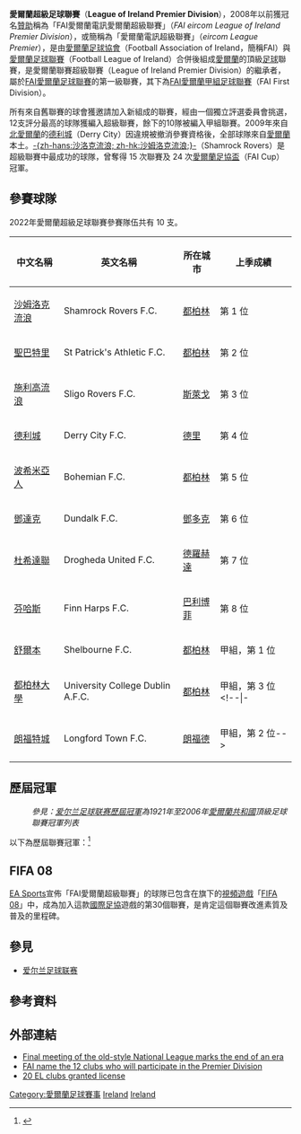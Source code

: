 {{noteTA
|G1=足球
|G2=uefa
|T=zh-hans:爱尔兰超级足球联赛;zh-hk:愛爾蘭超級足球聯賽;zh-tw:愛爾蘭超級足球聯賽;
}}
{{dablink|參見：[[爱尔兰足球联赛|爱尔兰足球联赛]]是與[[愛爾蘭足球協會|愛爾蘭足球協會]]（Football Association of Ireland，簡稱FAI）合併前的聯賽系統；同時參見[[FAI愛爾蘭足球聯賽|FAI愛爾蘭足球聯賽]]（FAI League of Ireland）及[[FAI愛爾蘭甲組足球聯賽|FAI愛爾蘭甲組足球聯賽]]（FAI First Division）。}}
{{Infobox football league
| name             = 愛爾蘭超級足球聯賽
| image            = Loilogo09.PNG
| pixels           = 200
| country          = 愛爾蘭
| confed           = [[歐洲足球協會聯盟|UEFA]]（[[歐洲|歐洲]]）
| founded          = {{Start date and age|1985}}
| teams            = 10 隊
| relegation       = [[愛爾蘭足球甲級聯賽|愛爾蘭足球甲級聯賽]]
| level            = 第 1 級
| domest_cup       = [[愛爾蘭足協盃|愛爾蘭足協盃]]<br /> [[愛爾蘭總統盃|愛爾蘭總統盃]]
| league_cup       = [[愛爾蘭聯賽盃|愛爾蘭聯賽盃]]
| confed_cup       = [[歐洲聯賽冠軍盃|歐洲聯賽冠軍盃]]<br /> [[歐霸盃|歐霸盃]]<br /> [[歐洲協會聯賽|歐洲協會聯賽]]
| season           = 2021年
| champions        = [[沙姆洛克流浪足球俱樂部|沙姆洛克流浪]]（第 7 次）
| most_champs      = [[敦達克足球俱樂部|鄧達克]]（8 次）
| website          = [http://www.sseairtricityleague.ie/ 官方網站]
}}
'''愛爾蘭超級足球聯賽'''（'''League of Ireland Premier Division'''），2008年以前獲冠名[[贊助|贊助]]稱為「FAI愛爾蘭電訊愛爾蘭超級聯賽」（''FAI eircom League of Ireland Premier Division''），或簡稱為「愛爾蘭電訊超級聯賽」（''eircom League Premier''），是由[[愛爾蘭足球協會|愛爾蘭足球協會]]（Football Association of Ireland，簡稱FAI）與[[愛爾蘭足球聯賽|愛爾蘭足球聯賽]]（Football League of Ireland）合併後組成[[愛爾蘭|愛爾蘭]]的頂級[[足球|足球]]聯賽，是愛爾蘭聯賽超級聯賽（League of Ireland Premier Division）的繼承者，屬於[[FAI愛爾蘭足球聯賽|FAI愛爾蘭足球聯賽]]的第一級聯賽，其下為[[FAI愛爾蘭甲組足球聯賽|FAI愛爾蘭甲組足球聯賽]]（FAI First Division）。

所有來自舊聯賽的球會獲邀請加入新組成的聯賽，經由一個獨立評選委員會挑選，12支評分最高的球隊獲編入超級聯賽，餘下的10隊被編入甲組聯賽。2009年來自[[北愛爾蘭|北愛爾蘭]]的[[德利城足球俱乐部|德利城]]（Derry City）因違規被撤消參賽資格後，全部球隊來自[[愛爾蘭共和國|愛爾蘭]]本土。[[沙姆洛克流浪足球俱乐部|-{zh-hans:沙洛克流浪; zh-hk:沙姆洛克流浪;}-]]（Shamrock Rovers）是超級聯賽中最成功的球隊，曾奪得 15 次聯賽及 24 次[[愛爾蘭足協盃|愛爾蘭足協盃]]（FAI Cup）冠軍。

==參賽球隊==
2022年愛爾蘭超級足球聯賽參賽隊伍共有 10 支。

{| class="wikitable" style=font-size:100%
|-
!中文名稱
!英文名稱
!所在城市
!上季成績
|-
|[[沙姆洛克流浪足球俱樂部|沙姆洛克流浪]] || Shamrock Rovers F.C. || [[都柏林|都柏林]] || 第 1 位
|-
|[[聖巴特里克競技足球俱樂部|聖巴特里]] || St Patrick's Athletic F.C. || [[都柏林|都柏林]] || 第 2 位
|-
|[[斯萊戈流浪者足球俱樂部|施利高流浪]] || Sligo Rovers F.C. || [[斯萊戈|斯萊戈]] || 第 3 位
|-
|[[德利城足球俱樂部|德利城]] || Derry City F.C. || [[德里_(北愛爾蘭)|德里]] || 第 4 位
|-
|[[波希米亞人足球俱樂部|波希米亞人]] || Bohemian F.C. || [[都柏林|都柏林]] || 第 5 位
|-
|[[敦達克足球俱樂部|鄧達克]] || Dundalk F.C. || [[鄧多克|鄧多克]] || 第 6 位
|-
|[[杜希達聯足球俱樂部|杜希達聯]] || Drogheda United F.C. || [[德羅赫達|德羅赫達]] || 第 7 位
|-
|[[芬哈斯足球會|芬哈斯]] || Finn Harps F.C. || [[巴利博菲|巴利博菲]] || 第 8 位
|-
|[[舒爾本足球俱樂部|舒爾本]] || Shelbourne F.C. || [[都柏林|都柏林]] || 甲組，第 1 位
|-
|[[都柏林大學足球俱樂部|都柏林大學]] || University College Dublin A.F.C. || [[都柏林|都柏林]] || 甲組，第 3 位
<!--|-
|[[禾達福特足球會|禾達福特]] || Waterford F.C. || [[沃特福德_(芒斯特省)|沃特福德]] || 甲組，第 5 位
|-
|[[朗福特城足球會|朗福特城]] || Longford Town F.C. || [[朗福德|朗福德]] || 甲組，第 2 位-->
|}

== 歷屆冠軍 ==
:''參見：[[爱尔兰足球联赛#歷屆冠軍|爱尔兰足球联赛歷屆冠軍]]為1921年至2006年[[愛爾蘭共和國|愛爾蘭共和國]]頂級足球聯賽冠軍列表''

以下為歷屆聯賽冠軍：<ref>{{cite web |title=Poland - List of Champions |url=http://www.rsssf.com/tablesp/polchamp.html |publisher=RSSSF |accessdate=2013年10月5日 |archive-date=2013年11月6日 |archive-url=https://web.archive.org/web/20131106071239/http://www.rsssf.com/tablesp/polchamp.html |dead-url=no }}</ref>

{{columns-list|4|
*1985–86：[[沙姆洛克流浪足球俱樂部|沙姆洛克流浪]]
*1986–87：[[沙姆洛克流浪足球俱樂部|沙姆洛克流浪]]
*1987–88：[[敦達克足球俱樂部|鄧達克]]
*1988–89：[[德利城足球俱樂部|德利城]]
*1989–90：[[聖巴特里克競技足球俱樂部|聖巴特里]]
*1990–91：[[敦達克足球俱樂部|鄧達克]]
*1991–92：[[舒爾本足球俱樂部|舒爾本]]
*1992–93：[[科克城足球俱樂部|曲克城]]
*1993–94：[[沙姆洛克流浪足球俱樂部|沙姆洛克流浪]]
*1994–95：[[敦達克足球俱樂部|鄧達克]]
*1995–96：[[聖巴特里克競技足球俱樂部|聖巴特里]]
*1996–97：[[德利城足球俱樂部|德利城]]
*1997–98：[[聖巴特里克競技足球俱樂部|聖巴特里]]
*1998–99：[[聖巴特里克競技足球俱樂部|聖巴特里]]
*1999–2000：[[舒爾本足球俱樂部|舒爾本]]
*2000–01：[[波希米亞人足球俱樂部|布咸美恩斯]]
*2001–02：[[舒爾本足球俱樂部|舒爾本]]
*2002–03：[[波希米亞人足球俱樂部|布咸美恩斯]]
*2003：[[舒爾本足球俱樂部|舒爾本]]
*2004：[[舒爾本足球俱樂部|舒爾本]]
*2005：[[科克城足球俱樂部|曲克城]]
*2006：[[舒爾本足球俱樂部|舒爾本]]
*2007：[[杜希達聯足球俱樂部|杜希達聯]]
*2008：[[波希米亞人足球俱樂部|布咸美恩斯]]
*2009：[[波希米亞人足球俱樂部|布咸美恩斯]]
*2010：[[沙姆洛克流浪足球俱樂部|沙姆洛克流浪]]
*2011：[[沙姆洛克流浪足球俱樂部|沙姆洛克流浪]]
*2012：[[斯萊戈流浪者足球俱樂部|施利高流浪]]
*2013：[[聖巴特里克競技足球俱樂部|聖巴特里]]
*2014：[[敦達克足球俱樂部|鄧達克]]
*2015：[[敦達克足球俱樂部|鄧達克]]
*2016：[[敦達克足球俱樂部|鄧達克]]
*2017：[[科克城足球俱樂部|曲克城]]
*2018：[[敦達克足球俱樂部|鄧達克]]
*2019：[[敦達克足球俱樂部|鄧達克]]
*2020：[[沙姆洛克流浪足球俱樂部|沙姆洛克流浪]]
*2021：[[沙姆洛克流浪足球俱樂部|沙姆洛克流浪]]
}}

==FIFA 08==
[[电子艺界|EA Sports]]宣佈「FAI愛爾蘭超級聯賽」的球隊已包含在旗下的[[电子游戏|視頻遊戲]]「[[FIFA_08|FIFA 08]]」中，成為加入這款[[國際足協|國際足協]]遊戲的第30個聯賽，是肯定這個聯賽改進素質及普及的里程碑。

==參見==
* [[爱尔兰足球联赛|爱尔兰足球联赛]]

==參考資料==
{{reflist}}

==外部連結==
* [http://www.fai.ie/index.php?option=com_content&task=view&id=1539 Final meeting of the old-style National League marks the end of an era] {{Wayback|url=http://www.fai.ie/index.php?option=com_content&task=view&id=1539 |date=20090212150240 }}
* [https://web.archive.org/web/20070926225744/http://www.fai.ie/index.php?option=com_content&task=view&id=1543 FAI name the 12 clubs who will participate in the Premier Division]
* [https://web.archive.org/web/20090522125917/http://www.a2zsoccer.com/index.cfm/loc/2-1/articleId/5222F4D4-DEDB-336F-71BDF561EC714164.htm 20 EL clubs granted license]

{{FAI Premier Division}} 
{{愛爾蘭足球}} 
{{歐洲頂級足球聯賽}}

[[Category:愛爾蘭足球賽事|Category:愛爾蘭足球賽事]]
[[Category:歐洲頂級足球聯賽|Ireland]]
[[Category:歐洲各國足球聯賽|Ireland]]